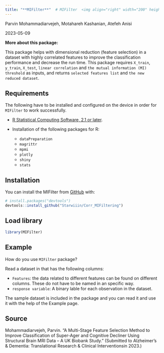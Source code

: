 ---
title: "**MIFilter**"  # MIFilter  <img align="right" width="200" height="200" src="logo.PNG">
---
Parvin Mohammadiarvejeh, Motahareh Kashanian, Atefeh Anisi

2023-05-09

**More about this package:**

This package helps with dimensional reduction (feature selection) in a dataset with highly correlated features to improve the classification performance and decrease the run time. This package requires `X_train`, `y_train`, `X_test`, `linear correlation` and `the mutual information (MI) threshold` as inputs, and returns `selected features list` and `the new reduced dataset`.


## Requirements

The following have to be installed and configured on the device in order
for `MIFilter` to work successfully.


- [R Statistical Computing Software, 2.1 or
  later](https://www.r-project.org/).

- Installation of the following packages for R:

  - `dataPreparation`
  - `magrittr`
  - `mpmi`
  - `plotly`
  - `shiny`
  - `stats`

## Installation

You can install the MIFilter from
[GitHub](https://github.com/) with:

``` r
# install.packages("devtools")
devtools::install_github("Starwiiin/Corr_MIFiltering")
```


## Load library

``` r
library(MIFilter)
```

## Example

How do you use `MIFilter` package?

Read a dataset in that has the following columns:

-   `Features`: the data related to different features can be found on different columns.         These do not have to be named in an specific way.
-   `response variable`: A binary lable for each observation in the dataset.

The sample dataset is included in the package and you can read it and use it with the help of the Example page.


## Source

Mohammadiarvejeh, Parvin. “A Multi-Stage Feature Selection Method to Improve Classification of Super-Ager and Cognitive Decliner Using Structural Brain MRI Data – A UK Biobank Study.” (Submitted to Alzheimer’s & Dementia: Translational Research & Clinical Interventionsin 2023.)
